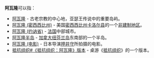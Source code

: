 '''阿瓦隆'''可以指：
*[[阿瓦隆|阿瓦隆]] - 古老宗教的中心地，亚瑟王传说中的重要岛屿。
*[[阿瓦隆_(密西西比州)|阿瓦隆 (密西西比州)]] - 美国[[密西西比州|密西西比州]][[卡洛爾縣_(密西西比州)|卡洛尔县]]的一个[[非建制地區|非建制地区]]。
*[[阿瓦隆_(约讷省)|阿瓦隆 (约讷省)]] - [[法国|法国]]中部城市。
*[[阿瓦隆半岛|阿瓦隆半岛]] - [[加拿大|加拿大]][[纽芬兰岛|纽芬兰岛]]东南部的一个半岛。
*[[阿瓦隆_(电影)|阿瓦隆 (电影)]] - 日本导演[[押井守|押井守]]所拍摄的电影。
*[[抵抗组织#《抵抗组织：阿瓦隆》版本|抵抗组织#《抵抗组织：阿瓦隆》版本]] - 桌游《[[抵抗组织|抵抗组织]]》的一个版本。

{{disambig}}